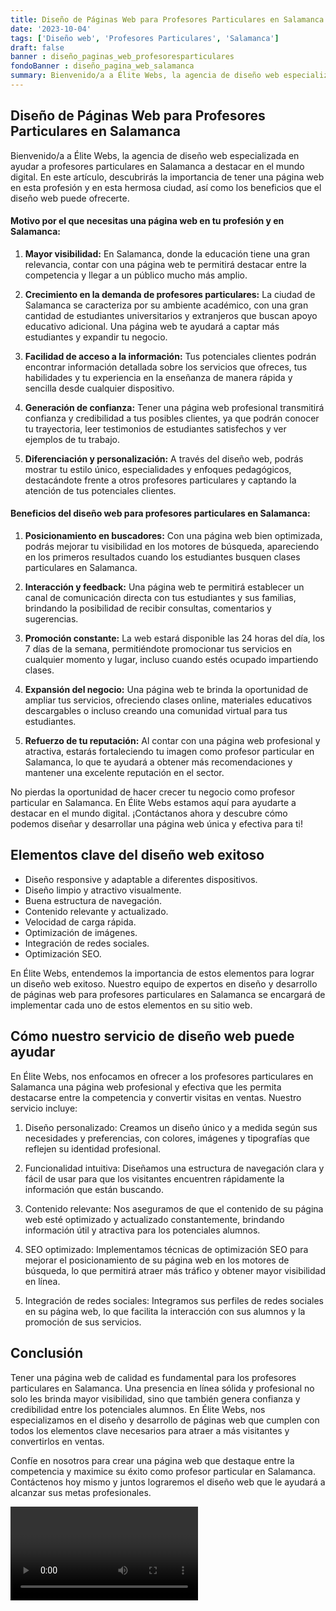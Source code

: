 ```yaml
---
title: Diseño de Páginas Web para Profesores Particulares en Salamanca
date: '2023-10-04'
tags: ['Diseño web', 'Profesores Particulares', 'Salamanca']
draft: false
banner : diseño_paginas_web_profesoresparticulares
fondoBanner : diseño_pagina_web_salamanca
summary: Bienvenido/a a Élite Webs, la agencia de diseño web especializada en ayudar a profesores particulares en Salamanca a destacar en el mundo digital. En este artículo, descubrirás la importancia de tener una página web en esta profesión y en esta hermosa ciudad, así como los beneficios que el diseño web puede ofrecerte.
---
```


## Diseño de Páginas Web para Profesores Particulares en Salamanca

Bienvenido/a a Élite Webs, la agencia de diseño web especializada en ayudar a profesores particulares en Salamanca a destacar en el mundo digital. En este artículo, descubrirás la importancia de tener una página web en esta profesión y en esta hermosa ciudad, así como los beneficios que el diseño web puede ofrecerte.

#### Motivo por el que necesitas una página web en tu profesión y en Salamanca:

1. **Mayor visibilidad:** En Salamanca, donde la educación tiene una gran relevancia, contar con una página web te permitirá destacar entre la competencia y llegar a un público mucho más amplio.

2. **Crecimiento en la demanda de profesores particulares:** La ciudad de Salamanca se caracteriza por su ambiente académico, con una gran cantidad de estudiantes universitarios y extranjeros que buscan apoyo educativo adicional. Una página web te ayudará a captar más estudiantes y expandir tu negocio.

3. **Facilidad de acceso a la información:** Tus potenciales clientes podrán encontrar información detallada sobre los servicios que ofreces, tus habilidades y tu experiencia en la enseñanza de manera rápida y sencilla desde cualquier dispositivo.

4. **Generación de confianza:** Tener una página web profesional transmitirá confianza y credibilidad a tus posibles clientes, ya que podrán conocer tu trayectoria, leer testimonios de estudiantes satisfechos y ver ejemplos de tu trabajo.

5. **Diferenciación y personalización:** A través del diseño web, podrás mostrar tu estilo único, especialidades y enfoques pedagógicos, destacándote frente a otros profesores particulares y captando la atención de tus potenciales clientes.

#### Beneficios del diseño web para profesores particulares en Salamanca:

1. **Posicionamiento en buscadores:** Con una página web bien optimizada, podrás mejorar tu visibilidad en los motores de búsqueda, apareciendo en los primeros resultados cuando los estudiantes busquen clases particulares en Salamanca.

2. **Interacción y feedback:** Una página web te permitirá establecer un canal de comunicación directa con tus estudiantes y sus familias, brindando la posibilidad de recibir consultas, comentarios y sugerencias.

3. **Promoción constante:** La web estará disponible las 24 horas del día, los 7 días de la semana, permitiéndote promocionar tus servicios en cualquier momento y lugar, incluso cuando estés ocupado impartiendo clases.

4. **Expansión del negocio:** Una página web te brinda la oportunidad de ampliar tus servicios, ofreciendo clases online, materiales educativos descargables o incluso creando una comunidad virtual para tus estudiantes.

5. **Refuerzo de tu reputación:** Al contar con una página web profesional y atractiva, estarás fortaleciendo tu imagen como profesor particular en Salamanca, lo que te ayudará a obtener más recomendaciones y mantener una excelente reputación en el sector.

No pierdas la oportunidad de hacer crecer tu negocio como profesor particular en Salamanca. En Élite Webs estamos aquí para ayudarte a destacar en el mundo digital. ¡Contáctanos ahora y descubre cómo podemos diseñar y desarrollar una página web única y efectiva para ti!

<GifSeo />

<Cta />

## Elementos clave del diseño web exitoso

- Diseño responsive y adaptable a diferentes dispositivos.
- Diseño limpio y atractivo visualmente.
- Buena estructura de navegación.
- Contenido relevante y actualizado.
- Velocidad de carga rápida.
- Optimización de imágenes.
- Integración de redes sociales.
- Optimización SEO.

En Élite Webs, entendemos la importancia de estos elementos para lograr un diseño web exitoso. Nuestro equipo de expertos en diseño y desarrollo de páginas web para profesores particulares en Salamanca se encargará de implementar cada uno de estos elementos en su sitio web.

## Cómo nuestro servicio de diseño web puede ayudar

En Élite Webs, nos enfocamos en ofrecer a los profesores particulares en Salamanca una página web profesional y efectiva que les permita destacarse entre la competencia y convertir visitas en ventas. Nuestro servicio incluye:

1. Diseño personalizado: Creamos un diseño único y a medida según sus necesidades y preferencias, con colores, imágenes y tipografías que reflejen su identidad profesional.

2. Funcionalidad intuitiva: Diseñamos una estructura de navegación clara y fácil de usar para que los visitantes encuentren rápidamente la información que están buscando.

3. Contenido relevante: Nos aseguramos de que el contenido de su página web esté optimizado y actualizado constantemente, brindando información útil y atractiva para los potenciales alumnos.

4. SEO optimizado: Implementamos técnicas de optimización SEO para mejorar el posicionamiento de su página web en los motores de búsqueda, lo que permitirá atraer más tráfico y obtener mayor visibilidad en línea.

5. Integración de redes sociales: Integramos sus perfiles de redes sociales en su página web, lo que facilita la interacción con sus alumnos y la promoción de sus servicios.

## Conclusión

Tener una página web de calidad es fundamental para los profesores particulares en Salamanca. Una presencia en línea sólida y profesional no solo les brinda mayor visibilidad, sino que también genera confianza y credibilidad entre los potenciales alumnos. En Élite Webs, nos especializamos en el diseño y desarrollo de páginas web que cumplen con todos los elementos clave necesarios para atraer a más visitantes y convertirlos en ventas.

Confíe en nosotros para crear una página web que destaque entre la competencia y maximice su éxito como profesor particular en Salamanca. Contáctenos hoy mismo y juntos lograremos el diseño web que le ayudará a alcanzar sus metas profesionales.

<Video />

<CtaBot job='Profesores Particulares' city='Salamanca'/>

<Gmaps query='Salamanca+españa+maps' />